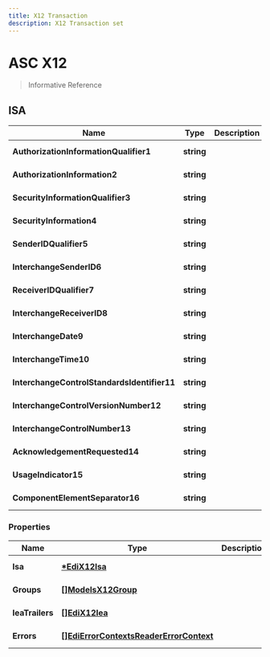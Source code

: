 ```yaml
---
title: X12 Transaction
description: X12 Transaction set
---
```


<!-- SPDX-License-Identifier: Apache-2.0
SPDXVersion: SPDX-2.2
SPDX-FileCopyrightText: Copyright 2020 FreightTrust and Clearing Corporation -->

# ASC X12

> Informative Reference

## ISA

| Name                                        | Type       | Description | Notes                      |
| ------------------------------------------- | ---------- | ----------- | -------------------------- |
| **AuthorizationInformationQualifier1**      | **string** |             | [schema] [trading_channel] |
| **AuthorizationInformation2**               | **string** |             | [schema] [trading_channel] |
| **SecurityInformationQualifier3**           | **string** |             | [schema] [trading_channel] |
| **SecurityInformation4**                    | **string** |             | [schema] [trading_channel] |
| **SenderIDQualifier5**                      | **string** |             | [schema] [trading_channel] |
| **InterchangeSenderID6**                    | **string** |             | [schema] [trading_channel] |
| **ReceiverIDQualifier7**                    | **string** |             | [schema] [trading_channel] |
| **InterchangeReceiverID8**                  | **string** |             | [schema] [trading_channel] |
| **InterchangeDate9**                        | **string** |             | [schema] [trading_channel] |
| **InterchangeTime10**                       | **string** |             | [schema] [trading_channel] |
| **InterchangeControlStandardsIdentifier11** | **string** |             | [schema] [trading_channel] |
| **InterchangeControlVersionNumber12**       | **string** |             | [schema] [trading_channel] |
| **InterchangeControlNumber13**              | **string** |             | [schema] [trading_channel] |
| **AcknowledgementRequested14**              | **string** |             | [schema] [trading_channel] |
| **UsageIndicator15**                        | **string** |             | [schema] [trading_channel] |
| **ComponentElementSeparator16**             | **string** |             | [schema] [trading_channel] |

### Properties

| Name            | Type                                                                                | Description | Notes                      |
| --------------- | ----------------------------------------------------------------------------------- | ----------- | -------------------------- |
| **Isa**         | [**\*EdiX12Isa**](Edi.X12.ISA.md)                                                   |             | [schema] [trading_channel] |
| **Groups**      | [**[]ModelsX12Group**](Edi.Web.Api.Models.X12Group.md)                              |             | [schema] [trading_channel] |
| **IeaTrailers** | [**[]EdiX12Iea**](Edi.X12.IEA.md)                                                   |             | [schema] [trading_channel] |
| **Errors**      | [**[]EdiErrorContextsReaderErrorContext**](Edi.ErrorContexts.ReaderErrorContext.md) |             | [schema] [trading_channel] |
